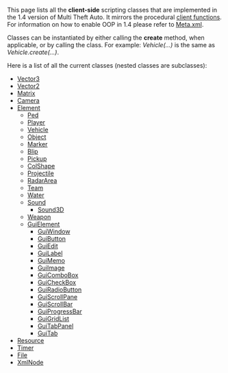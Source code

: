 <pageclass class="client"></pageclass>
{{Adding_Pages_to_Categories_and_Templates}}
This page lists all the '''client-side''' scripting classes that are implemented in the 1.4 version of Multi Theft Auto. It mirrors the procedural [[/Client_Scripting_Functions.md|client functions]]. For information on how to enable OOP in 1.4 please refer to [[/Meta.xml.md|Meta.xml]].

Classes can be instantiated by either calling the '''create''' method, when applicable, or by calling the class. For example: ''Vehicle(...)'' is the same as ''Vehicle.create(...)''.

Here is a list of all the current classes (nested classes are subclasses):

*[[/Vector3D_class.md|Vector3]]
*[[/Vector2D_class.md|Vector2]]
*[[/Matrix_class.md|Matrix]]
*[[/Camera_class.md|Camera]]
*[[/Element_class.md|Element]]
**[[/Ped_class.md|Ped]]
**[[/Player_class.md|Player]]
**[[/Vehicle_class.md|Vehicle]]
**[[/Object_class.md|Object]]
**[[/Marker_class.md|Marker]]
**[[/Blip_class.md|Blip]]
**[[/Pickup_class.md|Pickup]]
**[[/ColShape_class.md|ColShape]]
**[[/Projectile_class.md|Projectile]]
**[[/RadarArea_class.md|RadarArea]]
**[[/Team_class.md|Team]]
**[[/Water_class.md|Water]]
**[[/Sound_class.md|Sound]]
***[[/Sound3D_class.md|Sound3D]]
**[[/Weapon_class.md|Weapon]]
**[[/GuiElement_class.md|GuiElement]]
***[[/GuiWindow_class.md|GuiWindow]]
***[[/GuiButton_class.md|GuiButton]]
***[[/GuiEdit_class.md|GuiEdit]]
***[[/GuiLabel_class.md|GuiLabel]]
***[[/GuiMemo_class.md|GuiMemo]]
***[[/GuiImage_class.md|GuiImage]]
***[[/GuiComboBox_class.md|GuiComboBox]]
***[[/GuiCheckBox_class.md|GuiCheckBox]]
***[[/GuiRadioButton_class.md|GuiRadioButton]]
***[[/GuiScrollPane_class.md|GuiScrollPane]]
***[[/GuiScrollBar_class.md|GuiScrollBar]]
***[[/GuiProgressBar_class.md|GuiProgressBar]]
***[[/GuiGridList_class.md|GuiGridList]]
***[[/GuiTabPanel_class.md|GuiTabPanel]]
***[[/GuiTab_class.md|GuiTab]]
*[[/Resource_class.md|Resource]]
*[[/Timer_class.md|Timer]]
*[[/File_class.md|File]]
*[[/XmlNode_class.md|XmlNode]]
